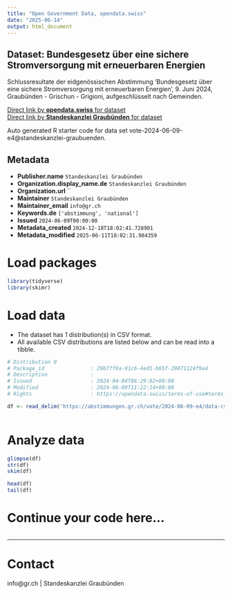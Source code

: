 ```yaml
---
title: "Open Government Data, opendata.swiss"
date: "2025-06-14"
output: html_document
---
```


## Dataset: Bundesgesetz über eine sichere Stromversorgung mit erneuerbaren Energien

Schlussresultate der eidgenössischen Abstimmung 'Bundesgesetz über eine sichere Stromversorgung mit erneuerbaren Energien', 9. Juni 2024, Graubünden - Grischun - Grigioni, aufgeschlüsselt nach Gemeinden.

[Direct link by **opendata.swiss** for dataset](https://opendata.swiss/de/dataset/bundesgesetz-uber-eine-sichere-stromversorgung-mit-erneuerbaren-energien)<br>
[Direct link by **Standeskanzlei Graubünden** for dataset](https://abstimmungen.gr.ch/vote/2024-06-09-e4/data)

Auto generated R starter code for data set vote-2024-06-09-e4@standeskanzlei-graubuenden.

## Metadata

- **Publisher.name** `Standeskanzlei Graubünden`
- **Organization.display_name.de** `Standeskanzlei Graubünden`
- **Organization.url** ``
- **Maintainer** `Standeskanzlei Graubünden`
- **Maintainer_email** `info@gr.ch`
- **Keywords.de** `['abstimmung', 'national']`
- **Issued** `2024-06-09T00:00:00`
- **Metadata_created** `2024-12-18T18:02:41.728901`
- **Metadata_modified** `2025-06-11T18:02:31.984359`


# Load packages

```r

library(tidyverse)
library(skimr)

```

# Load data

-   The dataset has 1 distribution(s) in CSV format.
-   All available CSV distributions are listed below and can be read into a tibble.

```r

# Distribution 0
# Package_id               : 29b7ff9a-91c6-4ed1-b65f-29071124f9a4
# Description              : 
# Issued                   : 2024-04-04T06:29:02+00:00
# Modified                 : 2024-06-09T11:22:14+00:00
# Rights                   : https://opendata.swiss/terms-of-use#terms_by

df <- read_delim('https://abstimmungen.gr.ch/vote/2024-06-09-e4/data-csv')



```

# Analyze data

```r

glimpse(df)
str(df)
skim(df)

head(df)
tail(df)

```

# Continue your code here...

```r

```

------------------------------------------------------------------------

# Contact

info@gr.ch | Standeskanzlei Graubünden
